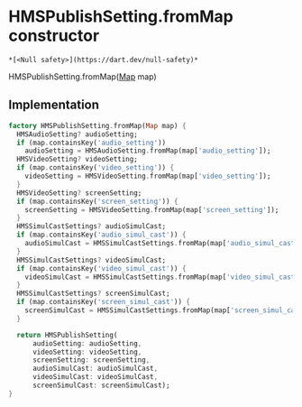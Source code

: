 # HMSPublishSetting.fromMap constructor

    *[<Null safety>](https://dart.dev/null-safety)*

HMSPublishSetting.fromMap([Map](https://api.flutter.dev/flutter/dart-core/Map-class.html) map)

## Implementation

```dart
factory HMSPublishSetting.fromMap(Map map) {
  HMSAudioSetting? audioSetting;
  if (map.containsKey('audio_setting'))
    audioSetting = HMSAudioSetting.fromMap(map['audio_setting']);
  HMSVideoSetting? videoSetting;
  if (map.containsKey('video_setting')) {
    videoSetting = HMSVideoSetting.fromMap(map['video_setting']);
  }
  HMSVideoSetting? screenSetting;
  if (map.containsKey('screen_setting')) {
    screenSetting = HMSVideoSetting.fromMap(map['screen_setting']);
  }
  HMSSimulCastSettings? audioSimulCast;
  if (map.containsKey('audio_simul_cast')) {
    audioSimulCast = HMSSimulCastSettings.fromMap(map['audio_simul_cast']);
  }
  HMSSimulCastSettings? videoSimulCast;
  if (map.containsKey('video_simul_cast')) {
    videoSimulCast = HMSSimulCastSettings.fromMap(map['video_simul_cast']);
  }
  HMSSimulCastSettings? screenSimulCast;
  if (map.containsKey('screen_simul_cast')) {
    screenSimulCast = HMSSimulCastSettings.fromMap(map['screen_simul_cast']);
  }

  return HMSPublishSetting(
      audioSetting: audioSetting,
      videoSetting: videoSetting,
      screenSetting: screenSetting,
      audioSimulCast: audioSimulCast,
      videoSimulCast: videoSimulCast,
      screenSimulCast: screenSimulCast);
}
```
